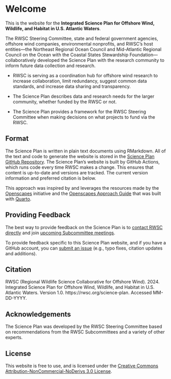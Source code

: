 # Welcome {.unnumbered}

This is the website for the **Integrated Science Plan for Offshore Wind, Wildlife, and Habitat in U.S. Atlantic Waters**.

The RWSC Steering Committee, state and federal government agencies, offshore wind companies, environmental nonprofits, and RWSC's host entities---the Northeast Regional Ocean Council and Mid-Atlantic Regional Council on the Ocean with the Coastal States Stewardship Foundation---collaboratively developed the Science Plan with the research community to inform future data collection and research.

-   RWSC is serving as a coordination hub for offshore wind research to increase collaboration, limit redundancy, suggest common data standards, and increase data sharing and transparency.

-   The Science Plan describes data and research needs for the larger community, whether funded by the RWSC or not.

-   The Science Plan provides a framework for the RWSC Steering Committee when making decisions on what projects to fund via the RWSC.

## Format

The Science Plan is written in plain text documents using RMarkdown.
All of the text and code to generate the website is stored in the [Science Plan GitHub Repository](https://github.com/RWSCollab/science-plan).
The Science Plan's website is built by GitHub Actions, which runs code every time RWSC makes a change.
This ensures that content is up-to-date and versions are tracked.
The current version information and preferred citation is below.

This approach was inspired by and leverages the resources made by the [Openscapes](https://openscapes.org/) initiative and the [Openscapes Approach Guide](https://openscapes.github.io/approach-guide/) that was built with [Quarto](https://quarto.org/).

## Providing Feedback

The best way to provide feedback on the Science Plan is to [contact RWSC directly](https://rwsc.org/contact) and join [upcoming Subcommittee meetings](https://rwsc.org/events).

To provide feedback specific to this Science Plan website, and if you have a GitHub account, you can [submit an issue](https://github.com/RWSCollab/science-plan/issues/new/choose) (e.g., typo fixes, citation updates and additions).

## Citation

RWSC (Regional Wildlife Science Collaborative for Offshore Wind).
2024.
Integrated Science Plan for Offshore Wind, Wildlife, and Habitat in U.S.
Atlantic Waters.
Version 1.0.
https://rwsc.org/science-plan.
Accessed MM-DD-YYYY.

## Acknowledgements {.unnumbered}

The Science Plan was developed by the RWSC Steering Committee based on recommendations from the RWSC Subcommittees and a variety of other experts.

## License {.unnumbered}

This website is free to use, and is licensed under the [Creative Commons Attribution-NonCommercial-NoDerivs 3.0 License](http://creativecommons.org/licenses/by-nc-nd/3.0/us/).
